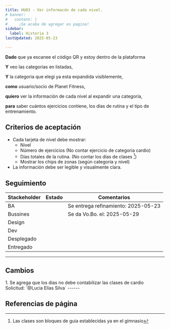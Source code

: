 ```yaml
---
title: HU03 - Ver informacón de cada nivel.
# banner:
#   content: |
#     ¡Se acaba de agregar es pagina!
sidebar:
  label: Historia 3
lastUpdated: 2025-05-23

---
```



**Dado** que ya escanee el código QR y estoy dentro de la plataforma

**Y** veo las categorias en listadas,

**Y** la categoria que elegi ya esta expandida visiblemente,

**como** usuario/socio de Planet Fitness,

**quiero** ver la información de cada nivel al expandir una categoría,

**para** saber cuántos ejercicios contiene, los días de rutina y el tipo de entrenamiento.

## Criterios de aceptación

  - Cada tarjeta de nivel debe mostrar:
    - Nivel
    - Número de ejercicios (No contar ejercicio de categoria cardio)
    - Días totales de la rutina. (No contar los días de clases [^clases])
    - Mostrar los chips de zonas (según categoría y nivel)
  - La información debe ser legible y visualmente clara.


## Seguimiento

| Stackeholder |                     Estado                    |             Comentarios             |
|--------------|-----------------------------------------------|------------------------------------ |
| BA           | <Badge text="Done" variant="success" />       | Se entrega refinamiento: 2025-05-23 |
| Bussines     | <Badge text="Done" variant="success" />       | Se da Vo.Bo. el: 2025-05-29         |
| Design       | <Badge text="Pendiente" variant="caution" />  |                                     |
| Dev          | <Badge text="Pendiente" variant="caution" />  |                                     |
| Desplegado   | <Badge text="Pendiente" variant="caution" />  |                                     |
| Entregado    | <Badge text="Pendiente" variant="caution" />  |                                     |

------

## Cambios
<Steps>
  1. Se agrega que los dias no debe contabilizar las clases de cardio<br/>Solicitud: `@Lucia Elías Silva`
</Steps>
------

## Referencias de página
[^clases]: Las clases son bloques de guia establecidas ya en el gimnasio